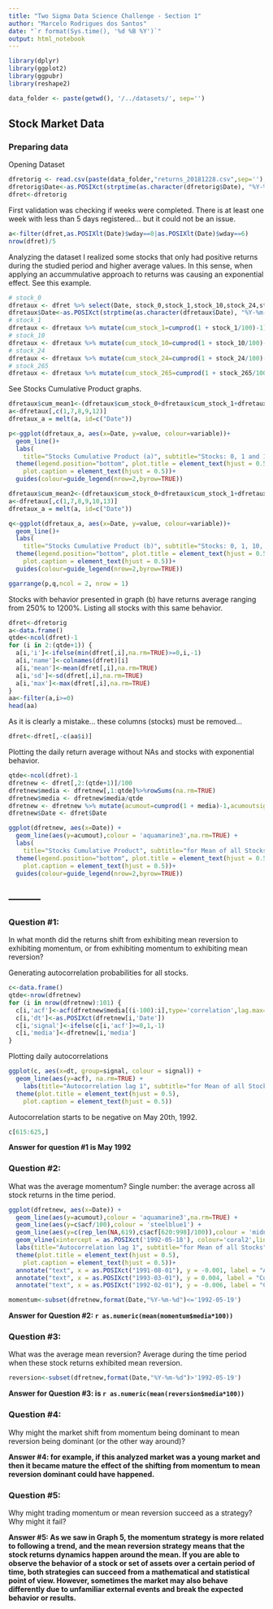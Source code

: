 ```yaml
---
title: "Two Sigma Data Science Challenge - Section 1"
author: "Marcelo Rodrigues dos Santos"
date: "`r format(Sys.time(), '%d %B %Y')`"
output: html_notebook
---
```


```r
library(dplyr)
library(ggplot2)
library(ggpubr)
library(reshape2)
```

```r
data_folder <- paste(getwd(), '/../datasets/', sep='')
```

## Stock Market Data

### Preparing data

Opening Dataset
```r
dfretorig <- read.csv(paste(data_folder,"returns_20181228.csv",sep=''), sep=',')
dfretorig$Date<-as.POSIXct(strptime(as.character(dfretorig$Date), "%Y-%m-%d"))
dfret<-dfretorig
```

First validation was checking if weeks were completed. There is at least one week with less than 5 days registered... but it could not be an issue.
```r
a<-filter(dfret,as.POSIXlt(Date)$wday==0|as.POSIXlt(Date)$wday==6)
nrow(dfret)/5 
```

Analyzing the dataset I realized some stocks that only had positive returns during the studied period and higher average values. In this sense, when applying an accummulative approach to returns was causing an exponential effect. See this example.

```r
# stock_0
dfretaux <- dfret %>% select(Date, stock_0,stock_1,stock_10,stock_24,stock_265)%>%mutate(cum_stock_0=cumprod(1 + stock_0/100)-1)
dfretaux$Date<-as.POSIXct(strptime(as.character(dfretaux$Date), "%Y-%m-%d"))
# stock_1
dfretaux <- dfretaux %>% mutate(cum_stock_1=cumprod(1 + stock_1/100)-1)
# stock_10
dfretaux <- dfretaux %>% mutate(cum_stock_10=cumprod(1 + stock_10/100)-1)
# stock_24
dfretaux <- dfretaux %>% mutate(cum_stock_24=cumprod(1 + stock_24/100)-1)
# stock_265
dfretaux <- dfretaux %>% mutate(cum_stock_265=cumprod(1 + stock_265/100)-1)
```

See Stocks Cumulative Product graphs.

```r
dfretaux$cum_mean1<-(dfretaux$cum_stock_0+dfretaux$cum_stock_1+dfretaux$cum_stock_10)/3
a<-dfretaux[,c(1,7,8,9,12)]
dfretaux_a = melt(a, id=c("Date"))

p<-ggplot(dfretaux_a, aes(x=Date, y=value, colour=variable))+
  geom_line()+
  labs(
    title="Stocks Cumulative Product (a)", subtitle="Stocks: 0, 1 and 10", x="years", y = "Cumulative product", caption = "Graph 1 - Cumulative Product for stocks 0, 1 and 10") +
  theme(legend.position="bottom", plot.title = element_text(hjust = 0.5),
    plot.caption = element_text(hjust = 0.5))+
  guides(colour=guide_legend(nrow=2,byrow=TRUE))

dfretaux$cum_mean2<-(dfretaux$cum_stock_0+dfretaux$cum_stock_1+dfretaux$cum_stock_10+dfretaux$cum_stock_24+dfretaux$cum_stock_265)/5
a<-dfretaux[,c(1,7,8,9,10,13)]
dfretaux_a = melt(a, id=c("Date"))

q<-ggplot(dfretaux_a, aes(x=Date, y=value, colour=variable))+
  geom_line()+
  labs(
    title="Stocks Cumulative Product (b)", subtitle="Stocks: 0, 1, 10, 24 and 265", x="years", y = "Cumulative product", caption = "Graph 2 - Cumulative Product for stocks 0, 1, 10, 24 and 265") +
  theme(legend.position="bottom", plot.title = element_text(hjust = 0.5),
    plot.caption = element_text(hjust = 0.5))+
  guides(colour=guide_legend(nrow=2,byrow=TRUE))

ggarrange(p,q,ncol = 2, nrow = 1)
```

Stocks with behavior presented in graph (b) have returns average ranging from 250% to 1200%. Listing all stocks with this same behavior.

```r
dfret<-dfretorig
a<-data.frame()
qtde<-ncol(dfret)-1
for (i in 2:(qtde+1)) { 
  a[i,'i']<-ifelse(min(dfret[,i],na.rm=TRUE)>=0,i,-1)
  a[i,'name']<-colnames(dfret)[i]
  a[i,'mean']<-mean(dfret[,i],na.rm=TRUE)
  a[i,'sd']<-sd(dfret[,i],na.rm=TRUE)
  a[i,'max']<-max(dfret[,i],na.rm=TRUE)
}
aa<-filter(a,i>=0)
head(aa)
```

As it is clearly a mistake... these columns (stocks) must be removed...
```r
dfret<-dfret[,-c(aa$i)]
```

Plotting the daily return average without NAs and stocks with exponential behavior.

```r
qtde<-ncol(dfret)-1
dfretnew <- dfret[,2:(qtde+1)]/100
dfretnew$media <- dfretnew[,1:qtde]%>%rowSums(na.rm=TRUE)
dfretnew$media <- dfretnew$media/qtde
dfretnew <- dfretnew %>% mutate(acumout=cumprod(1 + media)-1,acumoutsig1=lag(acumout,1))
dfretnew$Date <- dfret$Date

ggplot(dfretnew, aes(x=Date)) +
  geom_line(aes(y=acumout),colour = 'aquamarine3',na.rm=TRUE) +
  labs(
    title="Stocks Cumulative Product", subtitle="for Mean of all Stocks", x="years", y = "Cumulative product", caption = "Graph 3 - Cumulative Product for Mean of all stocks") +
  theme(legend.position="bottom", plot.title = element_text(hjust = 0.5),
    plot.caption = element_text(hjust = 0.5))+
  guides(colour=guide_legend(nrow=2,byrow=TRUE))
```

---------
---------

### Question #1:

In what month did the returns shift from exhibiting mean reversion
to exhibiting momentum, or from exhibiting momentum to 
exhibiting mean reversion?   

Generating autocorrelation probabilities for all stocks.
```r
c<-data.frame()
qtde<-nrow(dfretnew)
for (i in nrow(dfretnew):101) {
  c[i,'acf']<-acf(dfretnew$media[(i-100):i],type='correlation',lag.max=1, plot=FALSE)$acf[2]
  c[i,'dt']<-as.POSIXct(dfretnew[i,'Date'])
  c[i,'signal']<-ifelse(c[i,'acf']>=0,1,-1)
  c[i,'media']<-dfretnew[i,'media']
}
```

Plotting daily autocorrelations
```r
ggplot(c, aes(x=dt, group=signal, colour = signal)) +
  geom_line(aes(y=acf), na.rm=TRUE) +
    labs(title="Autocorrelation lag 1", subtitle="for Mean of all Stocks", x="years", y = "Autocorrelation Probability",caption = "Graph 4 - Autocorrelation lag1 for Mean of all stocks") +
  theme(plot.title = element_text(hjust = 0.5),
    plot.caption = element_text(hjust = 0.5))
```

Autocorrelation starts to be negative on May 20th, 1992.

```r
c[615:625,]
```

**Answer for question #1 is May 1992**


### Question #2:  

What was the average momentum? Single number: the average across all stock returns in the time period.  

```r
ggplot(dfretnew, aes(x=Date)) +
  geom_line(aes(y=acumout),colour = 'aquamarine3',na.rm=TRUE) +
  geom_line(aes(y=c$acf/100),colour = 'steelblue1') +
  geom_line(aes(y=c(rep_len(NA,619),c$acf[620:998]/100)),colour = 'midnightblue') +
  geom_vline(xintercept = as.POSIXct('1992-05-18'), colour='coral2',linetype = "dashed")+
  labs(title="Autocorrelation lag 1", subtitle="for Mean of all Stocks", x="years", y = "Cumulative product vs Autocorrelation lag 1", caption = "Graph 5 - Cumulative Product vs Autocorrelation lag 1 for Mean of all Stocks") +
  theme(plot.title = element_text(hjust = 0.5),
    plot.caption = element_text(hjust = 0.5))+
  annotate("text", x = as.POSIXct("1991-08-01"), y = -0.001, label = "Autocorrelation lag 1 \n for mean/100 of all Stocks", colour = "steelblue3")+
  annotate("text", x = as.POSIXct("1993-03-01"), y = 0.004, label = "Cumulative Product\n of Stocks mean", colour = "aquamarine4")+
  annotate("text", x = as.POSIXct("1992-02-01"), y = -0.006, label = "Change\nACF signal", colour = "coral3")
```

```r
momentum<-subset(dfretnew,format(Date,"%Y-%m-%d")<='1992-05-19')
```

**Answer for Question #2: `r as.numeric(mean(momentum$media*100)) `**


### Question #3: 

What was the average mean reversion? Average during the time period when these stock returns exhibited mean reversion.  

```r
reversion<-subset(dfretnew,format(Date,"%Y-%m-%d")>'1992-05-19')
```

**Answer for Question #3: is `r as.numeric(mean(reversion$media*100)) `**

### Question #4:  

Why might the market shift from momentum being dominant to mean reversion being dominant (or the other way around)?  

**Answer #4: for example, if this analyzed market was a young market and then it became mature the effect of the shifting from momentum to mean reversion dominant could have happened.**

### Question #5:  

Why might trading momentum or mean reversion succeed as a strategy? Why might it fail?    

**Answer #5: As we saw in Graph 5, the momentum strategy is more related to following a trend, and the mean reversion strategy means that the stock returns dynamics happen around the mean. If you are able to observe the behavior of a stock or set of assets over a certain period of time, both strategies can succeed from a mathematical and statistical point of view. However, sometimes the market may also behave differently due to unfamiliar external events and break the expected behavior or results.**


